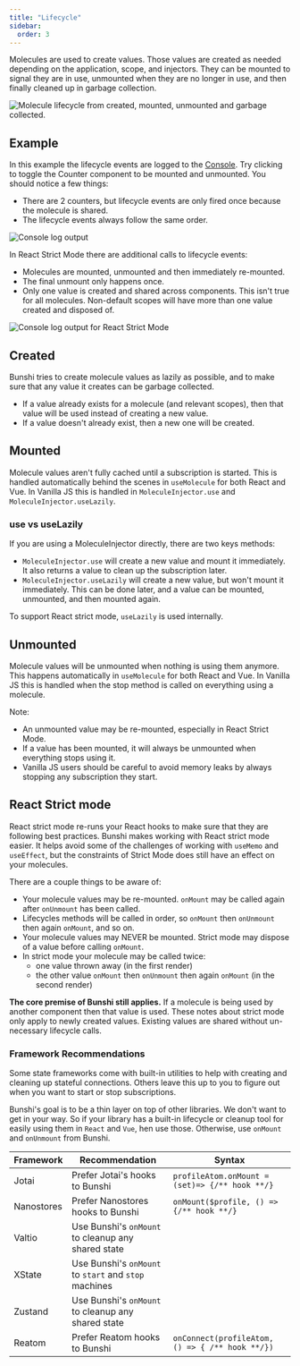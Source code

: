 ```yaml
---
title: "Lifecycle"
sidebar:
  order: 3
---
```



Molecules are used to create values. Those values are created as needed depending on the application, scope, and injectors. They
can be mounted to signal they are in use, unmounted when they are no longer in use, and then finally cleaned up in garbage collection.

<Image src={lifecycle} alt="Molecule lifecycle from created, mounted, unmounted and garbage collected."/>

## Example

<LifecycleExample />

In this example the lifecycle events are logged to the [Console](https://developer.mozilla.org/en-US/docs/Web/API/console). Try clicking to
toggle the Counter component to be mounted and unmounted. You should notice a few things:

* There are 2 counters, but lifecycle events are only fired once because the molecule is shared.
* The lifecycle events always follow the same order.

<Image src={console} alt="Console log output"/>

In React Strict Mode there are additional calls to lifecycle events:

* Molecules are mounted, unmounted and then immediately re-mounted.
* The final unmount only happens once.
* Only one value is created and shared across components. This isn't true for all molecules. Non-default scopes will have more than one value created and disposed of.

<Image src={consoleStrict} alt="Console log output for React Strict Mode"/>



## Created

Bunshi tries to create molecule values as lazily as possible, and to make sure that any value it creates can be garbage collected.

* If a value already exists for a molecule (and relevant scopes), then that value will be used instead of creating a new value.
* If a value doesn't already exist, then a new one will be created.


## Mounted

Molecule values aren't fully cached until a subscription is started. This is handled automatically behind the scenes in `useMolecule` for
both React and Vue. In Vanilla JS this is handled in `MoleculeInjector.use` and `MoleculeInjector.useLazily`.

### use vs useLazily

If you are using a MoleculeInjector directly, there are two keys methods:

* `MoleculeInjector.use` will create a new value and mount it immediately. It also returns a value to clean up the subscription later.
* `MoleculeInjector.useLazily` will create a new value, but won't mount it immediately. This can be done later, and a value can be mounted, unmounted, and then mounted again.

To support React strict mode, `useLazily` is used internally.

## Unmounted

Molecule values will be unmounted when nothing is using them anymore. This happens automatically in `useMolecule` for
both React and Vue. In Vanilla JS this is handled when the stop method is called on everything using a molecule.

Note:
* An unmounted value may be re-mounted, especially in React Strict Mode.
* If a value has been mounted, it will always be unmounted when everything stops using it.
* Vanilla JS users should be careful to avoid memory leaks by always stopping any subscription they start.

## React Strict mode

React strict mode re-runs your React hooks to make sure that they are following best practices. Bunshi makes working with React strict mode easier.
It helps avoid some of the challenges of working with `useMemo` and `useEffect`, but the constraints of Strict Mode does still have an effect
on your molecules.

There are a couple things to be aware of:
* Your molecule values may be re-mounted. `onMount` may be called again after `onUnmount` has been called.
* Lifecycles methods will be called in order, so `onMount` then `onUnmount` then again `onMount`, and so on.
* Your molecule values may NEVER be mounted. Strict mode may dispose of a value before calling `onMount`.
* In strict mode your molecule may be called twice:
  * one value thrown away (in the first render)
  * the other value `onMount` then `onUnmount` then again `onMount` (in the second render)

**The core premise of Bunshi still applies.** If a molecule is being used by another component then that value is used. These notes about strict mode only
apply to newly created values. Existing values are shared without un-necessary lifecycle calls.


### Framework Recommendations

Some state frameworks come with built-in utilities to help with creating and cleaning up stateful connections. Others
leave this up to you to figure out when you want to start or stop subscriptions.

Bunshi's goal is to be a thin layer on top of other libraries. We don't want to get in your way. So if your library
has a built-in lifecycle or cleanup tool for easily using them in `React` and `Vue`, hen use those. Otherwise,
use `onMount` and `onUnmount` from Bunshi.

| Framework  | Recommendation                                        | Syntax                                          |
| ---------- | ----------------------------------------------------- | ----------------------------------------------- |
| Jotai      | Prefer Jotai's hooks to Bunshi                        | `profileAtom.onMount = (set)=> {/** hook **/}`  |
| Nanostores | Prefer Nanostores hooks to Bunshi                     | `onMount($profile, () => {/** hook **/}`        |
| Valtio     | Use Bunshi's `onMount` to cleanup any shared state    |                                                 |
| XState     | Use Bunshi's `onMount` to `start` and `stop` machines |                                                 |
| Zustand    | Use Bunshi's `onMount` to cleanup any shared state    |                                                 |
| Reatom     | Prefer Reatom hooks to Bunshi                         | `onConnect(profileAtom, () => { /** hook **/})` |                                               |